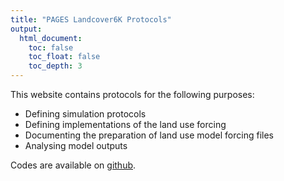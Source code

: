 ```yaml
---
title: "PAGES Landcover6K Protocols"
output:
  html_document:
    toc: false
    toc_float: false
    toc_depth: 3
---
```


<!-- ![](img/landcover6k_logo.png) -->


This website contains protocols for the following purposes:

- Defining simulation protocols 
- Defining implementations of the land use forcing
- Documenting the preparation of land use model forcing files
- Analysing model outputs

Codes are available on [github](https://github.com/stineb/holoLU_lc6k).



<!-- ### Harvested area

Preparation of harvest data (‘prepare_harvest_holoLU2.R'):
* ‘extract_hydeslices_harvest.sh’ on Bern server: extract HYDE slices from 'harvest_hurtt_byarea_v2_historical_1500-2004_halfdeg.nc ‘ =>  harvest_hurtt_byarea_v2_halfdeg_hydeslices_tmp.nc
* ‘prepare_harvest_holoLU2.R’: project backwards in time using cropland area evolution over time from HYDE final and KK10 for each continent separately => harvest_hurtt_byarea_v2_halfdeg_backby_hyde.nc harvest_hurtt_byarea_v2_halfdeg_backby_kk10.nc

Preparation of land turnover data (‘prepare_perm_turnover_cropsuit_holoLU2.R'):
* file ‘perm_holoLU.nc’:
    * Before 1700 AD, permanent agriculture where O&H (from file 'popcat_olhick_cru_sherratt_59191.nc') suggest civilisations. 
    * After 1700 AD, permanent agriculture where LUH ('shiftcult_map_halfdeg.cdf’) does not suggest shifting cultivation and cropland>0
* file "crop_suit_holoLU2.nc”:
    * in permanent agriculture areas: "suitable fraction" is cropland area scaled by the "fallow factor" to account for fallow-rotation.
        * fallow factor: 3/2 before 1850, globally uniform, reducing to 1 by 1960.
    * in non-permanent areas: suitable fraction taken from SAGE data
* file "turnovertime_cropland_holoLU2.nc”:
    * in permanent agriculture areas: turnover time tau = 3 / ff
    * in non-permanent agriculture areas: tau = 4 yr

Preparation of KK10 landuse data:
* prepare_kk10.sh: extracted time slices using on Bern server. for each HYDE-year, extract from ‘ K11_30m_8k_merge.nc' => 'landuse_KK11_halfdeg_<YEAR>.nc'
* download slices to my mac
* prepare_fpast_fcrop.R: pasture fraction for all HYDE years => "fpast_STAGE1_hyde31_final_halfdeg.nc"
* prepare_fpast.jnl: extension in space using Ferret => "fpast_STAGE2_hyde31_final_halfdeg.nc"
* prepare_kk10.R: stack slices together, interpolate remaining slices, separate fcrop/fpast => "landuse_KK11_halfdeg_hydeslices.nc”

Preparation of fopen file:
* extracted variable fpc_grid from LPX output r0_holoLU2.cdf
* downloaded this to my machine
* ‘prepare_fopen.jnl’: average over years and sum over grasses => fopen_r0_holoLU2.nc

Regridding all files:
* regrid_landuse_holoLU2.R:
    * regridding cropland/pasture files (landuse_hyde31_final_halfdeg.cdf, landuse_KK11_halfdeg_hydeslices.nc) from halfdeg to lpjgr => (landuse_hyde31_final_lpjgr.cdf, landuse_KK11_lpjgr.nc)
    * regridding harvested area files (harvest_hurtt_byarea_v2_halfdeg_backby_hyde.nc,  harvest_hurtt_byarea_v2_halfdeg_backby_kk10.nc) => (harvest_hurtt_byarea_v2_lpjgr_backby_hyde.nc, harvest_hurtt_byarea_v2_lpjgr_backby_kk10.nc)
* regridding files for defining permanen/non-permanent, shifting cultivation, land turnover time
    * 1. regrid_suit_holoLU2.jnl: regrid SAGE suitable land fraction file to lpjgr
    * 2. regrid_perm_holoLU2.jnl: regrid permanent/non-permanent info using Ferret’s nice transformation function @nrst
    * 3. regrid_shiftcult_holoLU2.R: uses regridded permanent/non-permanent mask (perm_lpjgr_holoLU2.nc) and suitable fraction file (land_suit_sage_lpjgr.nc) to calculate “suitable fraction” and land turnover time. => shiftcultinfo_*_lpjgr_holoLU2.nc, inaccess_lpjgr_holoLU2.nc
* remove_fopen_holoLU2.R: remove open vegetation fraction from pasture => landuse_hyde31_final_pastcorr_lpjgr.cdf -->
